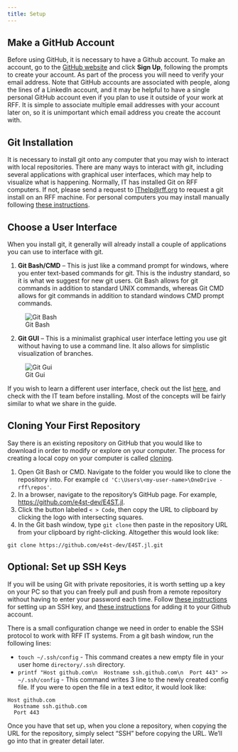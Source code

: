 ```yaml
---
title: Setup
---
```


## Make a GitHub Account

Before using GitHub, it is necessary to have a Github account.
To make an account, go to the [GitHub website](https://github.com/) and click __Sign Up__, following the prompts to create your account.
As part of the process you will need to verify your email address.
Note that GitHub accounts are associated with people, along the lines of a LinkedIn account, and it may be helpful to have a single personal GitHub account even if you plan to use it outside of your work at RFF.
It is simple to associate multiple email addresses with your account later on, so it is unimportant which email address you create the account with.

## Git Installation

It is necessary to install git onto any computer that you may wish to interact with local repositories.
There are many ways to interact with git, including several applications with graphical user interfaces, which may help to visualize what is happening.
Normally, IT has installed Git on RFF computers. If not, please send a request to [IThelp@rff.org](mailto:ithelp@rff.org) to request a git install on an RFF machine.  For personal computers you may install manually following [these instructions](https://git-scm.com/downloads/win).

## Choose a User Interface
When you install git, it generally will already install a couple of applications you can use to interface with git.

1. __Git Bash/CMD__ – This is just like a command prompt for windows, where you enter text-based commands for git.
This is the industry standard, so it is what we suggest for new git users.
Git Bash allows for git commands in addition to standard UNIX commands, whereas Git CMD allows for git commands in addition to standard windows CMD prompt commands.

![Git Bash](../../images/git-bash.png)

2. __Git GUI__ – This is a minimalist graphical user interface letting you use git without having to use a command line.
It also allows for simplistic visualization of branches.

![Git Gui](../../images/git-gui.png)


If you wish to learn a different user interface, check out the list [here](https://git-scm.com/downloads/guis?os=windows), and check with the IT team before installing.
Most of the concepts will be fairly similar to what we share in the guide.

## Cloning Your First Repository

Say there is an existing repository on GitHub that you would like to download in order to modify or explore on your computer.
The process for creating a local copy on your computer is called [cloning](./terminology.qmd#clone).

1. Open Git Bash or CMD. Navigate to the folder you would like to clone the repository into.  For example `cd 'C:\Users\<my-user-name>\OneDrive - rff\repos'`.
2. In a browser, navigate to the repository's GitHub page.  For example, [https://github.com/e4st-dev/E4ST.jl](https://github.com/e4st-dev/E4ST.jl).
3. Click the button labeled `< > Code`, then copy the URL to clipboard by clicking the logo with intersecting squares.
4. In the Git bash window, type `git clone ` then paste in the repository URL from your clipboard by right-clicking.  Altogether this would look like:
  ```
  git clone https://github.com/e4st-dev/E4ST.jl.git
  ```

## Optional: Set up SSH Keys

If you will be using Git with private repositories, it is worth setting up a key on your PC so that you can freely pull and push from a remote repository without having to enter your password each time.
Follow [these instructions](https://docs.github.com/en/authentication/connecting-to-github-with-ssh/generating-a-new-ssh-key-and-adding-it-to-the-ssh-agent#generating-a-new-ssh-key) for setting up an SSH key, and [these instructions](https://docs.github.com/en/authentication/connecting-to-github-with-ssh/adding-a-new-ssh-key-to-your-github-account#adding-a-new-ssh-key-to-your-account) for adding it to your Github account.

There is a small configuration change we need in order to enable the SSH protocol to work with RFF IT systems.
From a git bash window, run the following lines:

* `touch ~/.ssh/config` - This command creates a new empty file in your user home `directory/.ssh` directory.
* `printf "Host github.com\n  Hostname ssh.github.com\n  Port 443" >> ~/.ssh/config` - This command writes 3 line to the newly created config file.
If you were to open the file in a text editor, it would look like:

```
Host github.com
  Hostname ssh.github.com
  Port 443
```

Once you have that set up, when you clone a repository, when copying the URL for the repository, simply select "SSH" before copying the URL.
We’ll go into that in greater detail later.
